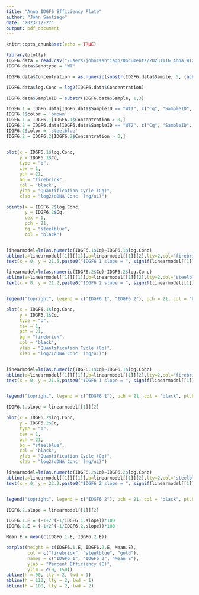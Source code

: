 ```yaml
---
title: "Anna IDGF6 Efficiency Plate"
author: "John Santiago"
date: "2023-12-27"
output: pdf_document
---
```


```r
knitr::opts_chunk$set(echo = TRUE)
```

```r
library(plotly)
IDGF6.data = read.csv("/Users/johncsantiago/Documents/20231116_Anna_WTG85R_IDGF6_PrimerEfficiency.csv")
IDGF6.data$Genotype = "WT"

IDGF6.data$Concentration = as.numeric(substr(IDGF6.data$Sample, 5, (nchar(IDGF6.data$Sample)-3)))

IDGF6.data$log.Conc = log2(IDGF6.data$Concentration)

IDGF6.data$SampleID = substr(IDGF6.data$Sample, 1,3)

```

```r

IDGF6.1 = IDGF6.data[IDGF6.data$SampleID == "WT1", c("Cq", "SampleID", "Well", 'log.Conc', 'Concentration')]
IDGF6.1$color = 'brown'
IDGF6.1 = IDGF6.1[IDGF6.1$Concentration > 0,]
IDGF6.2 = IDGF6.data[IDGF6.data$SampleID == "WT2", c("Cq", "SampleID", "Well", 'log.Conc', 'Concentration')]
IDGF6.2$color = 'steelblue'
IDGF6.2 = IDGF6.2[IDGF6.2$Concentration > 0,]


plot(x = IDGF6.1$log.Conc, 
     y = IDGF6.1$Cq, 
     type = "p",  
     cex = 1, 
     pch = 21, 
     bg = "firebrick",
     col = "black",
     ylab = "Quantification Cycle (Cq)",
     xlab = "log2(cDNA Conc. (ng/uL)")

points(x = IDGF6.2$log.Conc,
       y = IDGF6.2$Cq,
       cex = 1,
       pch = 21,
       bg = "steelblue",
       col = "black")


linearmodel=lm(as.numeric(IDGF6.1$Cq)~IDGF6.1$log.Conc)
abline(a=linearmodel[[1]][[1]],b=linearmodel[[1]][2],lty=2,col="firebrick",lwd=2)
text(x = 0, y = 21.5,paste0("IDGF6 1 slope = ", signif(linearmodel[[1]][2],3)),cex=.8)

linearmodel=lm(as.numeric(IDGF6.2$Cq)~IDGF6.2$log.Conc)
abline(a=linearmodel[[1]][[1]],b=linearmodel[[1]][2],lty=2,col="steelblue",lwd=2)
text(x = 0, y = 21.2,paste0("IDGF6 2 slope = ", signif(linearmodel[[1]][2],3)),cex=.8)


legend("topright", legend = c("IDGF6 1", "IDGF6 2"), pch = 21, col = "black", pt.bg = c("firebrick", "steelblue"), bty = "n")

```


```r

plot(x = IDGF6.1$log.Conc, 
     y = IDGF6.1$Cq, 
     type = "p",  
     cex = 1, 
     pch = 21, 
     bg = "firebrick",
     col = "black",
     ylab = "Quantification Cycle (Cq)",
     xlab = "log2(cDNA Conc. (ng/uL)")


linearmodel=lm(as.numeric(IDGF6.1$Cq)~IDGF6.1$log.Conc)
abline(a=linearmodel[[1]][[1]],b=linearmodel[[1]][2],lty=2,col="firebrick",lwd=2)
text(x = 0, y = 21.5,paste0("IDGF6 1 slope = ", signif(linearmodel[[1]][2],3)),cex=.8)


legend("topright", legend = c("IDGF6 1"), pch = 21, col = "black", pt.bg = c("firebrick"), bty = "n")

IDGF6.1.slope = linearmodel[[1]][2]

```


```r

plot(x = IDGF6.2$log.Conc, 
     y = IDGF6.2$Cq, 
     type = "p",  
     cex = 1, 
     pch = 21, 
     bg = "steelblue",
     col = "black",
     ylab = "Quantification Cycle (Cq)",
     xlab = "log2(cDNA Conc. (ng/uL)")

linearmodel=lm(as.numeric(IDGF6.2$Cq)~IDGF6.2$log.Conc)
abline(a=linearmodel[[1]][[1]],b=linearmodel[[1]][2],lty=2,col="steelblue",lwd=2)
text(x = 0, y = 22.2,paste0("IDGF6 2 slope = ", signif(linearmodel[[1]][2],3)),cex=.8)


legend("topright", legend = c("IDGF6 2"), pch = 21, col = "black", pt.bg = c("steelblue"), bty = "n")

IDGF6.2.slope = linearmodel[[1]][2]

```


```r


IDGF6.1.E = (-1+2^(-1/IDGF6.1.slope))*100
IDGF6.2.E = (-1+2^(-1/IDGF6.2.slope))*100

Mean.E = mean(c(IDGF6.1.E, IDGF6.2.E))

barplot(height = c(IDGF6.1.E, IDGF6.2.E, Mean.E), 
        col = c("firebrick", "steelblue", "gold"), 
        names = c("IDGF6 1", "IDGF6 2", "Mean E"), 
        ylab = "Percent Efficiency (E)", 
        ylim = c(0, 150))
abline(h = 90, lty = 2, lwd = 1)
abline(h = 110, lty = 2, lwd = 1)
abline(h = 100, lty = 2, lwd = 2)

```